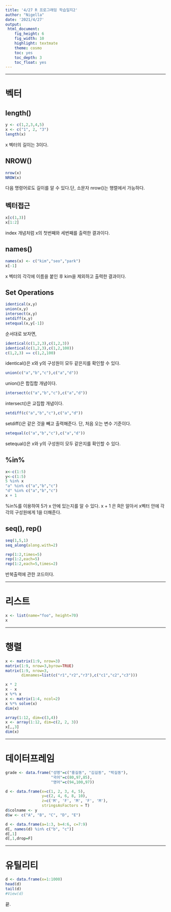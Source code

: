---
title: '4/27 R 프로그래밍 학습일지2'
author: "Nigella"
date: '2021/4/27'
output:
 html_document:
    fig_height: 6
    fig_width: 10
    highlight: textmate
    theme: cosmo
    toc: yes
    toc_depth: 3
    toc_float: yes
---


---
  
# 벡터

## length()
```{r}
y <- c(1,2,3,4,5)
x <- c("1", 2, "3")
length(x)
```
x 벡터의 길이는 3이다.
  
  
## NROW()
```{r}
nrow(x)
NROW(x)
```
다음 명령어로도 길이를 알 수 있다.단, 소문자 nrow()는 행렬에서 가능하다.
  
  
## 벡터접근
```{r}
x[c(1,3)]
x[1:2]
```
index 개념처럼 x의 첫번째와 세번째를 출력한 결과이다.
   
   
## names()
```{r}
names(x) <- c("kim","seo","park")
x[-1]
```
x 벡터의 각각에 이름을 붙인 후 kim을 제외하고 출력한 결과이다.

## Set Operations
```{r}
identical(x,y)
union(x,y)
intersect(x,y)
setdiff(x,y)
setequal(x,y[-1])
```
    
순서대로 보자면,
```{r}
identical(c(1,2,3),c(1,2,3))
identical(c(1,2,3),c(1,2,100))
c(1,2,3) == c(1,2,100)
```
identical()은 x와 y의 구성원이 모두 같은지를 확인할 수 있다.

```{r}
union(c("a","b","c"),c("a","d"))
```
union()은 합집합 개념이다.

```{r}
intersect(c("a","b","c"),c("a","d"))
```
intersect()은 교집합 개념이다.

```{r}
setdiff(c("a","b","c"),c("a","d"))
```
setdiff()은 같은 것을 빼고 출력해준다. 단, 처음 오는 변수 기준이다.

```{r}
setequal(c("a","b","c"),c("a","d"))
```
setequal()은 x와 y의 구성원이 모두 같은지를 확인할 수 있다.

## %in%
```{r}
x<-c(1:5)
y<-c(1:5)
5 %in% x
"a" %in% c("a","b","c")
"d" %in% c("a","b","c")
x + 1
```
%in%를 이용하여 5가 x 안에 있는지를 알 수 있다.
x + 1 은 R은 알아서 x벡터 안에 각각의 구성원에게 1을 더해준다.

## seq(), rep()
```{r}
seq(1,5,1)
seq_along(along.with=2)

rep(1:2,times=5)
rep(1:2,each=5)
rep(1:2,each=5,times=2)
```
반복출력에 관한 코드이다.

---

# 리스트
```{r}
x <- list(name="foo", height=70)
x
```

---

# 행렬
```{r}
x <- matrix(1:9, nrow=3)
matrix(1:9, nrow=3,byrow=TRUE)
matrix(1:9, nrow=3,
       dimnames=list(c("r1","r2","r3"),c("c1","c2","c3")))

x * 2
x - x
x %*% x 
x <- matrix(1:4, ncol=2)
x %*% solve(x)
dim(x)

array(1:12, dim=c(3,4))
x <- array(1:12, dim=c(2, 2, 3))
x[,,3]
dim(x)
```

---

# 데이터프레임
```{r}
grade <- data.frame("성명"=c("홍길동", "김길동", "박길동"),
                    "국어"=c(80,97,85),
                    "영어"=c(94,100,97))

d <- data.frame(x=c(1, 2, 3, 4, 5), 
                y=c(2, 4, 6, 8, 10),
                z=c('M', 'F', 'M', 'F', 'M'),
                stringsAsFactors = T)
d$colname <- y
d$w <- c("A", "B", "C", "D", "E")

d <- data.frame(a=1:3, b=4:6, c=7:9)
d[, names(d) %in% c("b", "c")]
d[,1]
d[,1,drop=F]
```

---

# 유틸리티
```{r}
d <- data.frame(x=1:1000)
head(d)
tail(d)
#View(d)
```

끝.